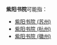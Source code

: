 '''紫阳书院'''可能指：
*[[紫阳书院_(苏州)|紫阳书院 (苏州)]]
*[[紫阳书院_(杭州)|紫阳书院 (杭州)]]
*[[紫阳书院_(徽州)|紫阳书院 (徽州)]]
{{消歧义|Z紫|Cat=组织机构消歧义}}
